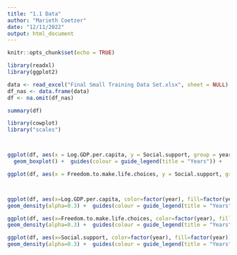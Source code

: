```yaml
---
title: "1.1 Data"
author: "Marieth Coetzer"
date: "12/11/2022"
output: html_document
---
```


```r
knitr::opts_chunk$set(echo = TRUE)
```


```r

library(readxl)
library(ggplot2)

data <- read_excel("Final Small Training Data Set.xlsx", sheet = NULL)
df_nas <- data.frame(data)
df <- na.omit(df_nas)

summary(df)

```
```r

library(cowplot)
library("scales")



ggplot(df, aes(x = Log.GDP.per.capita, y = Social.support, group = year, color=factor(year))) +
  geom_boxplot() +  guides(colour = guide_legend(title = "Years")) +   scale_color_discrete(labels = c("2018", "2019", "2020"))

ggplot(df, aes(x = Freedom.to.make.life.choices, y = Social.support, group = year, color=factor(year)))+ geom_boxplot()  +  guides(colour = guide_legend(title = "Years")) +   scale_color_discrete(labels = c("2018", "2019", "2020"))



ggplot(df, aes(x=Log.GDP.per.capita, color=factor(year), fill=factor(year))) +
geom_density(alpha=0.3) +  guides(colour = guide_legend(title = "Years")) +   scale_color_discrete(labels = c("2018", "2019", "2020"))

ggplot(df, aes(x=Freedom.to.make.life.choices, color=factor(year), fill=factor(year))) +
geom_density(alpha=0.3) +  guides(colour = guide_legend(title = "Years")) +   scale_color_discrete(labels = c("2018", "2019", "2020"))

ggplot(df, aes(x=Social.support, color=factor(year), fill=factor(year))) +
geom_density(alpha=0.3) +  guides(colour = guide_legend(title = "Years")) +   scale_color_discrete(labels = c("2018", "2019", "2020"))

```
